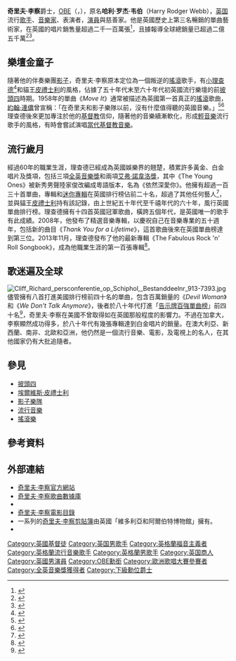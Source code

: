 {{noteTA
|G1=Show
|1=zh-hans:克里夫·理查德;zh-hk:奇里夫·李察;zh-tw:克里夫·理查; 
|2=zh-hans:克里夫;zh-hk:奇里夫;zh-tw:克里夫;
|3=zh-hans:新聞發布會;zh-tw:記者招待會;
}}
{{Infobox musical artist
|name            = 克里夫·李察爵士<br>[[大英帝國勳章|OBE]]
|image           = Cliff Richard (8454760629) cropped.jpg
|caption         = 2013年2月克里夫·李察於<br>[[澳洲|澳洲]][[悉尼|悉尼]]國家劇院演出
|background      = solo_singer
|birth_name      = Harry Rodger Webb
|birth_date      = {{Birth date and age|1940|10|14|df=y}}
|birth_place     = [[英属印度|英属印度]]{{link-en|亞格拉與阿瓦德聯合省|United Provinces of Agra and Oudh|聯合省}}[[勒克瑙|勒克瑙]]
|origin          = 英國倫敦
|instrument      = 歌唱、吉他、打擊樂
|genre           = [[摇滚|摇滚]]、[[噪音爵士乐|噪音爵士乐]]、[[流行_(音樂類型)|流行]]、[[流行搖滾|流行搖滾]]、[[当代基督教音乐|当代基督教音乐]]
|occupation      = 音樂家、演員、慈善家
|years_active    = 1958年至今
|religion = [[基督教|基督教]]
|label           = [[迪卡唱片公司|迪卡唱片]]、[[EMI|EMI]]、EMI's Columbia、Epic Records、The Rocket Record Company、Papillon Records
|associated_acts = The Drifters／[[影子樂隊|影子樂隊]]、The Settlers<ref>{{cite web |url=http://www.cliffrichardsongs.com/crworks6.php |title=Cliff Richard Song Database: Cliff and The Settlers gospel concert performance (April 27, 1968) and Settlers sessions (December 2, 1968 to March 24, 1969) |publisher=Cliffrichardsongs.com |date= |accessdate=15 September 2013 |archive-date=2014-08-11 |archive-url=https://web.archive.org/web/20140811183821/http://www.cliffrichardsongs.com/crworks6.php |dead-url=yes }}</ref>、[[奧莉維亞·紐頓-約翰|-{zh-cn:奥莉维亚·纽顿-约翰; zh-hk:奧莉花·紐頓-莊; zh-tw:奧莉薇亞·紐頓-強;}-]]
|website         = [http://www.cliffrichard.org/ 官方網站]
}}

'''奇里夫·李察'''爵士，[[大英帝國勳章|OBE]]（{{lang-en|Sir '''Cliff Richard'''}}，{{bd|1940年|10月14日||}}），原名'''哈利·罗杰·韦伯'''（Harry Rodger Webb），[[英国|英国]]流行[[歌手|歌手]]、[[音樂家|音樂家]]、表演者，[[演員|演員]]與慈善家。他是英國歷史上第三名暢銷的單曲藝術家，在英國的唱片銷售量超過二千一百萬張<ref>{{cite web |url=http://www.officialcharts.com/chart-news/the-official-singles-charts-biggest-selling-artists-of-all-time-revealed-1431/ |title=The Official Singles Charts' biggest selling artists of all time revealed! |publisher=Official Chart Company |date=4 June 2012 |accessdate=2014-08-14 |archive-date=2012-06-05 |archive-url=https://web.archive.org/web/20120605110655/http://www.officialcharts.com/chart-news/the-official-singles-charts-biggest-selling-artists-of-all-time-revealed-1431/ |dead-url=no }}</ref>，且據報導全球總銷量已超過二億五千萬<ref>{{cite news |url=http://uk.reuters.com/article/2010/03/09/uk-cliff-album-idUKTRE6282EL20100309 |title=Cliff Richard turns to jazz to mark 70th birthday |date=9 March 2010 |first=Mike |last=Collett-White |work=[[Reuters|Reuters]] |accessdate=15 February 2012 |archive-date=2015-02-15 |archive-url=https://web.archive.org/web/20150215150816/http://uk.reuters.com/article/2010/03/09/uk-cliff-album-idUKTRE6282EL20100309 |dead-url=yes }}</ref><ref>{{cite news |url=http://www.telegraph.co.uk/culture/music/rockandpopfeatures/8894343/Sir-Cliff-Richard-For-me-Cliff-Richard-makes-uncool-cool.html |title=Sir Cliff Richard: 'For me, Cliff Richard makes uncool cool' |date=16 November 2011 |first=Paul |last=Clements |newspaper=[[The_Independent|The Independent]] |location=London |accessdate=15 February 2012 |archive-date=2015-02-15 |archive-url=https://web.archive.org/web/20150215152459/http://www.telegraph.co.uk/culture/music/rockandpopfeatures/8894343/Sir-Cliff-Richard-For-me-Cliff-Richard-makes-uncool-cool.html |dead-url=no }}</ref>。

==樂壇金童子==
隨著他的伴奏樂團[[影子樂隊|影子]]，奇里夫·李察原本定位為一個叛逆的[[搖滾|搖滾]]歌手，有[[小理查德|小理查德]]<ref name="contactmusic.com">{{cite web |url=http://www.contactmusic.com/news.nsf/story/happy-birthday-cliff-richard_1172552 |title=Happy Birthday Cliff Richard! |work=Contactmusic |date=14 October 2010 |accessdate=10 December 2011}}</ref>和貓王[[埃爾維斯·皮禮士利|皮禮士利]]的風格，佔據了五十年代末至六十年代初英國流行樂壇的前[[披頭四|披頭四]]時期。1958年的單曲《''Move It''》通常被描述為英國第一首真正的[[搖滾|搖滾]]歌曲，[[約翰·連儂|約翰·連儂]]曾宣稱：「在奇里夫和影子樂隊以前，沒有什麼值得聽的英國音樂。」<ref>{{cite news|url=http://www.timesonline.co.uk/tol/comment/obituaries/article597959.ece|title=Tony Meehan|work=Timesonline.co.uk|accessdate=28 September 2014}}</ref><ref>{{cite web |url=http://www.spectropop.com/remembers/TMeehanobit.htm |title=Tony Meehan |last=Anon |work=Spectropop remembers |accessdate=4 December 2009 |archive-date=2015-09-24 |archive-url=https://web.archive.org/web/20150924104524/http://www.spectropop.com/remembers/TMeehanobit.htm |dead-url=yes }}</ref>理查德後來更加專注於他的[[基督教|基督教]]信仰，隨著他的音樂續漸軟化，形成[[輕音樂|輕音樂]]流行歌手的風格，有時會嘗試演唱[[當代基督教音樂|當代基督教音樂]]。

==流行歲月==
經過60年的職業生涯，理查德已經成為英國娛樂界的翹楚，積累許多黃金、白金唱片及獎項，包括三項[[全英音樂獎|全英音樂獎]]和兩項[[艾弗·諾韋洛獎|艾弗·諾韋洛獎]]，其中《The Young Ones》被新秀男聲陸家俊改編成粵語版本，名為《依然深愛你》。他擁有超過一百三十首單曲，專輯和[[迷你專輯|迷你專輯]]在英國排行榜佔前二十名，超過了其他任何藝人<ref>{{cite web |url=http://www.everyhit.co.uk |title=Top Hits from |publisher=EveryHit |date=16 March 2000 |accessdate=29 January 2012 |archive-date=2015-11-22 |archive-url=https://web.archive.org/web/20151122034912/http://everyhit.co.uk/ |dead-url=no }}</ref>，並與貓王[[埃爾維斯·皮禮士利|皮禮士利]]持有該記錄，由上世紀五十年代至千禧年代的六十年，風行英國單曲排行榜。理查德擁有十四首英國冠軍歌曲，橫跨五個年代，是英國唯一的歌手有此成績。2008年，他發布了精選音樂專輯，以慶祝自己在音樂專業的五十週年，包括新的曲目《''Thank You for a Lifetime''》，這首歌曲後來在英國單曲榜達到第三位。2013年11月，理查德發布了他的最新專輯《The Fabulous Rock 'n' Roll Songbook》，成為他職業生涯的第一百張專輯<ref>{{cite news |title=Fans celebrate Sir Cliff Richard's 100th album |url=http://www.bbc.co.uk/news/entertainment-arts-24937511#TWEET954571 |work=BBC News |date=14 November 2013 |accessdate=18 November 2013 |archive-date=2015-09-25 |archive-url=https://web.archive.org/web/20150925162859/http://www.bbc.co.uk/news/entertainment-arts-24937511#TWEET954571 |dead-url=no }}</ref>。

==歌迷遍及全球==
[[File:Cliff_Richard_persconferentie_op_Schiphol,_Bestanddeelnr_913-7393.jpg|thumb]]
儘管擁有八首打進美國排行榜前四十名的單曲，包含百萬銷量的《''Devil Woman''》和《''We Don't Talk Anymore''》，後者於八十年代打進「[[告示牌百強單曲榜|告示牌百強單曲榜]]」前四十名<ref>{{cite web |url=http://www.billboard.com/song/cliff-richard/414267/we-dont-talk-anymore |title=Billboard Hot 100 - We Don't Talk Anymore |work=Billboard |date= |accessdate=2015-02-15 |archive-date=2015-09-05 |archive-url=https://web.archive.org/web/20150905142815/http://www.billboard.com/song/cliff-richard/414267/we-dont-talk-anymore |dead-url=no }}</ref>，奇里夫·李察在美國不曾取得如在英國那般程度的影響力。不過在加拿大，李察顯然成功得多，於八十年代有幾張專輯達到白金唱片的銷量。在澳大利亞、新西蘭、南非、北歐和亞洲，他仍然是一個流行音樂、電影，及電視上的名人，在其他國家仍有大批追隨者。

==參見==
*[[披頭四|披頭四]]
*[[埃爾維斯·皮禮士利|埃爾維斯·皮禮士利]]
*[[影子樂隊|影子樂隊]]
*[[流行音樂|流行音樂]]
*[[搖滾樂|搖滾樂]]

== 參考資料 ==
{{reflist}}

== 外部連結 ==
* [http://www.cliffrichard.org/ 奇里夫·李察官方網站]{{Wayback|url=http://www.cliffrichard.org/ |date=20121105095651 }}
* [http://www.cliffrichardsongs.com/ 奇里夫·李察歌曲數據庫]{{Wayback|url=http://www.cliffrichardsongs.com/ |date=20140810132632 }}
*{{IMDb name|0723771|奇里夫·李察}}
* [https://web.archive.org/web/20090903041324/http://ftvdb.bfi.org.uk/sift/individual/88167 奇里夫·李察電影目錄]
*一系列的[http://archiveshub.ac.uk/data/gb71-thm/377 奇里夫·李察剪貼簿]{{Wayback|url=http://archiveshub.ac.uk/data/gb71-thm/377 |date=20141231122351 }}由英國「維多利亞和阿爾伯特博物館」擁有。
* {{NPG name|name=奇里夫·李察爵士}}

{{Authority control}}
{{DEFAULTSORT:Richard, Cliff}}
[[Category:英國基督徒|Category:英國基督徒]]
[[Category:英国男歌手|Category:英国男歌手]]
[[Category:英格蘭福音主義者|Category:英格蘭福音主義者]]
[[Category:英格蘭流行音樂歌手|Category:英格蘭流行音樂歌手]]
[[Category:英格蘭男歌手|Category:英格蘭男歌手]]
[[Category:英国商人|Category:英国商人]]
[[Category:英國男演員|Category:英國男演員]]
[[Category:OBE勳銜|Category:OBE勳銜]]
[[Category:歐洲歌唱大賽參賽者|Category:歐洲歌唱大賽參賽者]]
[[Category:全英音樂獎獲得者|Category:全英音樂獎獲得者]]
[[Category:下級勳位爵士|Category:下級勳位爵士]]
